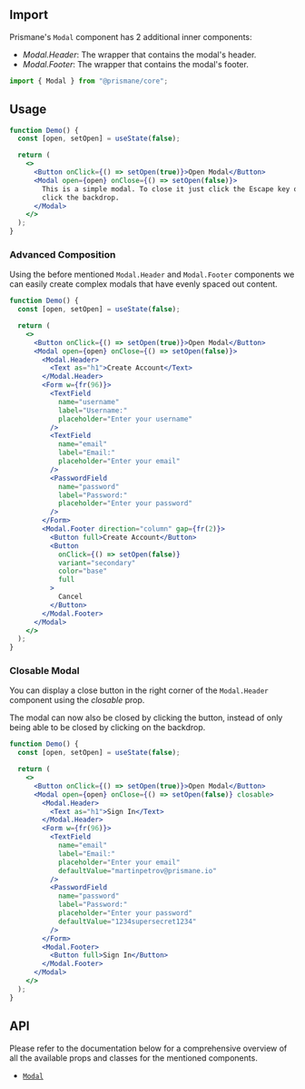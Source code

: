 ## Import

Prismane's `Modal` component has 2 additional inner components:

- _Modal.Header_: The wrapper that contains the modal's header.
- _Modal.Footer_: The wrapper that contains the modal's footer.

```js
import { Modal } from "@prismane/core";
```

## Usage

```jsx preview
function Demo() {
  const [open, setOpen] = useState(false);

  return (
    <>
      <Button onClick={() => setOpen(true)}>Open Modal</Button>
      <Modal open={open} onClose={() => setOpen(false)}>
        This is a simple modal. To close it just click the Escape key or simply
        click the backdrop.
      </Modal>
    </>
  );
}
```

### Advanced Composition

Using the before mentioned `Modal.Header` and `Modal.Footer` components we can easily create complex modals that have evenly spaced out content.

```jsx preview
function Demo() {
  const [open, setOpen] = useState(false);

  return (
    <>
      <Button onClick={() => setOpen(true)}>Open Modal</Button>
      <Modal open={open} onClose={() => setOpen(false)}>
        <Modal.Header>
          <Text as="h1">Create Account</Text>
        </Modal.Header>
        <Form w={fr(96)}>
          <TextField
            name="username"
            label="Username:"
            placeholder="Enter your username"
          />
          <TextField
            name="email"
            label="Email:"
            placeholder="Enter your email"
          />
          <PasswordField
            name="password"
            label="Password:"
            placeholder="Enter your password"
          />
        </Form>
        <Modal.Footer direction="column" gap={fr(2)}>
          <Button full>Create Account</Button>
          <Button
            onClick={() => setOpen(false)}
            variant="secondary"
            color="base"
            full
          >
            Cancel
          </Button>
        </Modal.Footer>
      </Modal>
    </>
  );
}
```

### Closable Modal

You can display a close button in the right corner of the `Modal.Header` component using the _closable_ prop.

The modal can now also be closed by clicking the button, instead of only being able to be closed by clicking on the backdrop.

```jsx preview
function Demo() {
  const [open, setOpen] = useState(false);

  return (
    <>
      <Button onClick={() => setOpen(true)}>Open Modal</Button>
      <Modal open={open} onClose={() => setOpen(false)} closable>
        <Modal.Header>
          <Text as="h1">Sign In</Text>
        </Modal.Header>
        <Form w={fr(96)}>
          <TextField
            name="email"
            label="Email:"
            placeholder="Enter your email"
            defaultValue="martinpetrov@prismane.io"
          />
          <PasswordField
            name="password"
            label="Password:"
            placeholder="Enter your password"
            defaultValue="1234supersecret1234"
          />
        </Form>
        <Modal.Footer>
          <Button full>Sign In</Button>
        </Modal.Footer>
      </Modal>
    </>
  );
}
```

## API

Please refer to the documentation below for a comprehensive overview of all the available props and classes for the mentioned components.

- [`Modal`](/docs/components-api/modal-api)
